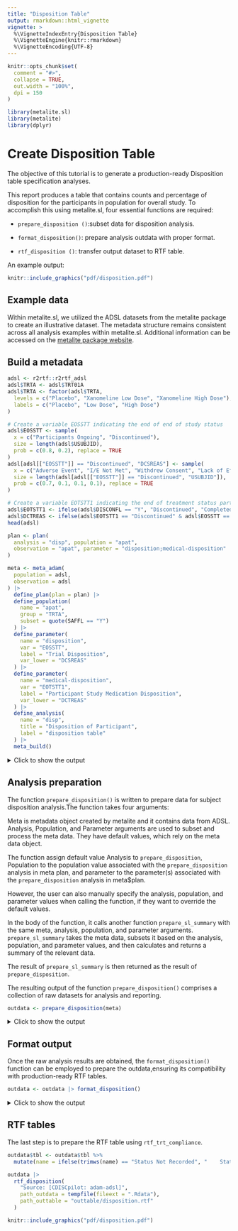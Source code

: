 ```yaml
---
title: "Disposition Table"
output: rmarkdown::html_vignette
vignette: >
  %\VignetteIndexEntry{Disposition Table}
  %\VignetteEngine{knitr::rmarkdown}
  %\VignetteEncoding{UTF-8}
---
```


```r
knitr::opts_chunk$set(
  comment = "#>",
  collapse = TRUE,
  out.width = "100%",
  dpi = 150
)
```

```r
library(metalite.sl)
library(metalite)
library(dplyr)
```



# Create Disposition Table

The objective of this tutorial is to generate a production-ready Disposition table specification analyses.

This report produces a table that contains counts and percentage of disposition for the participants in population for overall study.
To accomplish this using metalite.sl, four essential functions are required:

- `prepare_disposition ()`:subset data for disposition analysis.

- `format_disposition()`: prepare analysis outdata with proper format.

- `rtf_disposition ()`: transfer output dataset to RTF table.

An example output:

```r
knitr::include_graphics("pdf/disposition.pdf")
```


## Example data

Within metalite.sl, we utilized the ADSL datasets from the metalite
package to create an illustrative dataset.
The metadata structure remains consistent across all analysis examples
within metalite.sl.
Additional information can be accessed on the
[metalite package website](https://merck.github.io/metalite/articles/metalite.html).

## Build a metadata


```r
adsl <- r2rtf::r2rtf_adsl
adsl$TRTA <- adsl$TRT01A
adsl$TRTA <- factor(adsl$TRTA,
  levels = c("Placebo", "Xanomeline Low Dose", "Xanomeline High Dose"),
  labels = c("Placebo", "Low Dose", "High Dose")
)

# Create a variable EOSSTT indicating the end of end of study status
adsl$EOSSTT <- sample(
  x = c("Participants Ongoing", "Discontinued"),
  size = length(adsl$USUBJID),
  prob = c(0.8, 0.2), replace = TRUE
)
adsl[adsl[["EOSSTT"]] == "Discontinued", "DCSREAS"] <- sample(
  x = c("Adverse Event", "I/E Not Met", "Withdrew Consent", "Lack of Efficacy"),
  size = length(adsl[adsl[["EOSSTT"]] == "Discontinued", "USUBJID"]),
  prob = c(0.7, 0.1, 0.1, 0.1), replace = TRUE
)

# Create a variable EOTSTT1 indicating the end of treatment status part 1
adsl$EOTSTT1 <- ifelse(adsl$DISCONFL == "Y", "Discontinued", "Completed")
adsl$DCTREAS <- ifelse(adsl$EOTSTT1 == "Discontinued" & adsl$EOSSTT == "Discontinued", adsl$DCREASCD, NA)
head(adsl)
```

```r
plan <- plan(
  analysis = "disp", population = "apat",
  observation = "apat", parameter = "disposition;medical-disposition"
)
```


```r
meta <- meta_adam(
  population = adsl,
  observation = adsl
) |>
  define_plan(plan = plan) |>
  define_population(
    name = "apat",
    group = "TRTA",
    subset = quote(SAFFL == "Y")
  ) |>
  define_parameter(
    name = "disposition",
    var = "EOSSTT",
    label = "Trial Disposition",
    var_lower = "DCSREAS"
  ) |>
  define_parameter(
    name = "medical-disposition",
    var = "EOTSTT1",
    label = "Participant Study Medication Disposition",
    var_lower = "DCTREAS"
  ) |>
  define_analysis(
    name = "disp",
    title = "Disposition of Participant",
    label = "disposition table"
  ) |>
  meta_build()
```

<details>
<summary>Click to show the output</summary>
```r
meta
```
</details>

## Analysis preparation

The function `prepare_disposition()` is written to prepare data for subject disposition analysis.The function takes four arguments:

Meta is metadata object created by metalite and it contains data from ADSL.
Analysis, Population, and Parameter arguments are used to subset and process the meta data. They have default values, which rely on the meta data object.

The function assign default value Analysis to `prepare_disposition`, Population to the population value associated with the `prepare_disposition` analysis in meta plan, and parameter to the parameter(s) associated with the `prepare_disposition` analysis in meta$plan.

However, the user can also manually specify the analysis, population, and parameter values when calling the function, if they want to override the default values.

In the body of the function, it calls another function `prepare_sl_summary` with the same meta, analysis, population, and parameter arguments.
`prepare_sl_summary` takes the meta data, subsets it based on the analysis, population, and parameter values, and then calculates and returns a summary of the relevant data.

The result of `prepare_sl_summary` is then returned as the result of `prepare_disposition`.

The resulting output of the function `prepare_disposition()` comprises
a collection of raw datasets for analysis and reporting.

```r
outdata <- prepare_disposition(meta)
```

<details>
<summary>Click to show the output</summary>
```r
outdata
```
- `parameter`: parameter name

```r
outdata$parameter
```
- `n`: number of participants in population

```r
outdata$n
```

The resulting dataset contains frequently used statistics,
with variables indexed according to the order specified in `outdata$group`.

```r
outdata$group
```

- `char_n`: number of participants completed vs not completed in each parameter

```r
outdata$char_n
```

- `char_var` : name of parameter

```r
outdata$char_var
```

- `char_prop` : proportion of subject with disposition

```r
outdata$char_prop
```
</details>

## Format output

Once the raw analysis results are obtained,
the `format_disposition()` function can be employed to prepare the outdata,ensuring its compatibility with production-ready RTF tables.

```r
outdata <- outdata |> format_disposition()
```

<details>
<summary>Click to show the output</summary>
```r
outdata$tbl
```
</details>


## RTF tables

The last step is to prepare the RTF table using `rtf_trt_compliance`.

```r
outdata$tbl <- outdata$tbl %>%
  mutate(name = ifelse(trimws(name) == "Status Not Recorded", "    Status Not Recorded", name))

outdata |>
  rtf_disposition(
    "Source: [CDISCpilot: adam-adsl]",
    path_outdata = tempfile(fileext = ".Rdata"),
    path_outtable = "outtable/disposition.rtf"
  )
```

```r
knitr::include_graphics("pdf/disposition.pdf")
```

